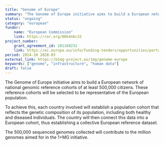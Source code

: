 ```yaml
---
title: "Genome of Europe"
summary: "The Genome of Europe initiative aims to build a European network of national genomic reference cohorts of at least 500,000 citizens."
status: "ongoing"
category: "european"
funder:
    name: "European Commission"
    link: https://ror.org/00k4n6c32
project_number:
    grant_agreement_id: 101168231
    link: https://ec.europa.eu/info/funding-tenders/opportunities/portal/screen/opportunities/projects-details/43152860/101168231
period: 2024-10 2028-03
external_link: https://b1mg-project.eu/1mg/genome-europe
keywords: ["genome", "infrastructure", "human data"]
draft: false
---
```


The Genome of Europe initiative aims to build a European network of national genomic reference cohorts of at least 500,000 citizens. These reference cohorts will be selected to be representative of the European population.

To achieve this, each country involved will establish a population cohort that reflects the genetic composition of its population, including both healthy and diseased individuals. The country will then connect this data into a European cohort, thus establishing a collective European reference dataset.

The 500,000 sequenced genomes collected will contribute to the million genomes aimed for in the 1+MG initiative.
